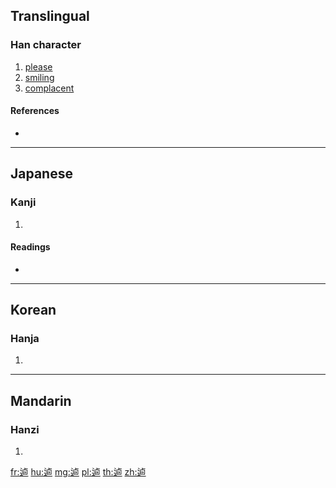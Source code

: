 {{character info/new}}
==Translingual==

===Han character===
{{Han char|rn=162|rad=辵|as=07|sn=11|four=31306|canj=YYWS}}

# [[please]]
# [[smiling]]
# [[complacent]]

====References====
* {{Han ref|kx=1257.090|dkj=38872|dj=1742.120|hdz=63840.050|uh=900C|ud=36876|bh=D7E6|bd=55270}}

----

==Japanese==

===Kanji===
{{ja-kanji|grade=|rs=辵07}}

# {{defn|lang=ja|sort=辵07}}

====Readings====
* {{ja-readings|on=[[ゆう]] (yū), [[ゆ]] (yu)|kun=[[ゆるやか]] (yuruyaka)|nanori=}}

----

==Korean==

===Hanja===
{{ko-hanja|hangeul=유|eumhun=|rv=yu|mr=yu|y=yu}}

# {{defn|lang=ko|sort=辵07}}

----

==Mandarin==

===Hanzi===
{{cmn-hanzi|pin=[[yóu]] ([[you2]])|wg=yu<sup>2</sup>}}

# {{defn|lang=cmn|sort=辵07}}

[[fr:逌]]
[[hu:逌]]
[[mg:逌]]
[[pl:逌]]
[[th:逌]]
[[zh:逌]]